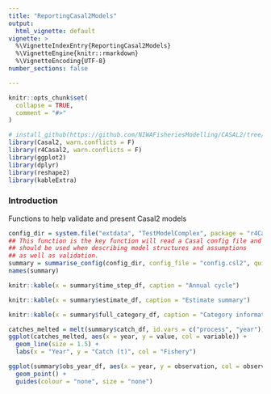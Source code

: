 ```yaml
---
title: "ReportingCasal2Models"
output: 
  html_vignette: default
vignette: >
  %\VignetteIndexEntry{ReportingCasal2Models}
  %\VignetteEngine{knitr::rmarkdown}
  %\VignetteEncoding{UTF-8}
number_sections: false  

---
```


<!-- to add above the --- above knit: (function(inputFile, encoding) { rmarkdown::render(inputFile, encoding = encoding, output_dir  = dirname(inputFile), output_file =  '/README.md' }) -->
```r
knitr::opts_chunk$set(
  collapse = TRUE,
  comment = "#>"
)
```



```r
# install_github(https://github.com/NIWAFisheriesModelling/CASAL2/tree/master/R-libraries/casal2, ref = "HEAD")
library(Casal2, warn.conflicts = F)
library(r4Casal2, warn.conflicts = F)
library(ggplot2)
library(dplyr)
library(reshape2)
library(kableExtra)
```

### Introduction
Functions to help validate and present Casal2 models


```r
config_dir = system.file("extdata", "TestModelComplex", package = "r4Casal2", mustWork = TRUE)
## This function is the key function will read a Casal config file and report useful information
## should be used when describing model structures and assumptions
## as well as validation.
summary = summarise_config(config_dir, config_file = "config.csl2", quiet = T)
names(summary)
```


```r
knitr::kable(x = summary$time_step_df, caption = "Annual cycle")
```
```r
knitr::kable(x = summary$estimate_df, caption = "Estimate summary")
```

```r
knitr::kable(x = summary$full_category_df, caption = "Category information")
```



```r
catches_melted = melt(summary$catch_df, id.vars = c("process", "year"))
ggplot(catches_melted, aes(x = year, y = value, col = variable)) +
  geom_line(size = 1.5) +
  labs(x = "Year", y = "Catch (t)", col = "Fishery")
```

```r
ggplot(summary$obs_year_df, aes(x = year, y = observation, col = observation, size = active)) +
  geom_point() +
  guides(colour = "none", size = "none")
```

